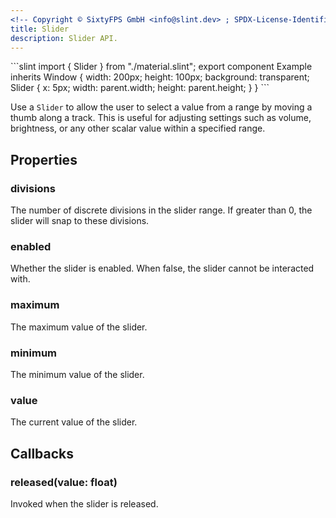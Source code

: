 ```yaml
---
<!-- Copyright © SixtyFPS GmbH <info@slint.dev> ; SPDX-License-Identifier: MIT -->
title: Slider
description: Slider API.
---
```



<CodeSnippetMD imagePath="/src/assets/generated/slider.png" scale="3" imageWidth="300" imageHeight="200" imageAlt="">
```slint
import { Slider } from "./material.slint";
export component Example inherits Window {
    width: 200px;
    height: 100px;
    background: transparent;
    Slider {
        x: 5px;
        width: parent.width;
        height: parent.height;
    }
}
```
</CodeSnippetMD>

Use a `Slider` to allow the user to select a value from a range by moving a thumb along a track. This is useful for adjusting settings such as volume, brightness, or any other scalar value within a specified range.


## Properties

### divisions
<SlintProperty propName="divisions" typeName="float" defaultValue="0">
The number of discrete divisions in the slider range. If greater than 0, the slider will snap to these divisions.
</SlintProperty>

### enabled
<SlintProperty propName="enabled" typeName="bool" defaultValue="true">
Whether the slider is enabled. When false, the slider cannot be interacted with.
</SlintProperty>

### maximum
<SlintProperty propName="maximum" typeName="float" defaultValue="100">
The maximum value of the slider.
</SlintProperty>

### minimum
<SlintProperty propName="minimum" typeName="float" defaultValue="0">
The minimum value of the slider.
</SlintProperty>

### value
<SlintProperty propName="value" typeName="float" propertyVisibility="in-out">
The current value of the slider.
</SlintProperty>

## Callbacks

### released(value: float)
Invoked when the slider is released.
